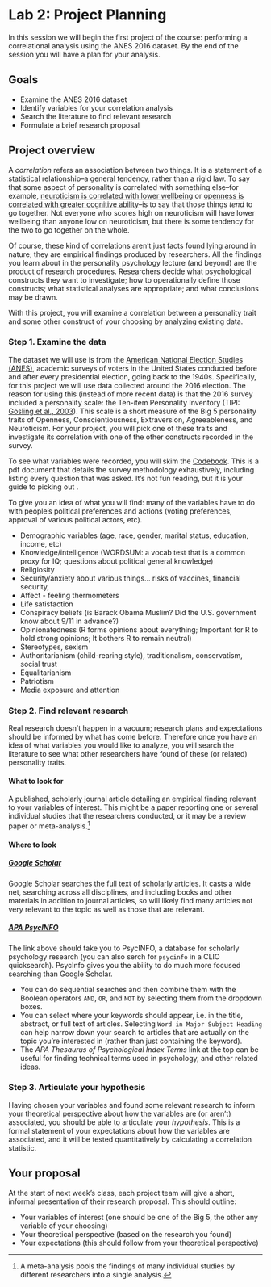 # Lab 2: Project Planning {.unnumbered}

In this session we will begin the first project of the course: performing a correlational analysis using the ANES 2016 dataset. By the end of the session you will have a plan for your analysis.



## Goals


- Examine the ANES 2016 dataset
- Identify variables for your correlation analysis
- Search the literature to find relevant research
- Formulate a brief research proposal


## Project overview

A *correlation*  refers an association between two things. It is a statement of a statistical relationship--a general tendency, rather than a rigid law. To say that some aspect of personality is correlated with something else--for example, [neuroticism is correlated with lower wellbeing](https://psycnet.apa.org/fulltext/2020-03328-001.html) or [openness is correlated with greater cognitive ability](https://www.pnas.org/doi/10.1073/pnas.2212794120)--is to say that those things *tend* to go together. Not everyone who scores high on neuroticism will have lower wellbeing than anyone low on neuroticism, but there is some tendency for the two to go together on the whole.

Of course, these kind of correlations aren't just facts found lying around in nature; they are empirical findings produced by researchers. All the findings you learn about in the personality psychology lecture (and beyond) are the product of research procedures. Researchers decide what psychological constructs they want to investigate; how to operationally define those constructs; what statistical analyses are appropriate; and what conclusions may be drawn.

With this project, you will examine a correlation between a personality trait and some other construct of your choosing by analyzing existing data.


### Step 1. Examine the data

The dataset we will use is from the [American National Election Studies (ANES)](https://electionstudies.org/), academic surveys of voters in the United States conducted before and after every presidential election, going back to the 1940s. Specifically, for this project we will use data collected around the 2016 election. The reason for using this (instead of more recent data) is that the 2016 survey included a personality scale: the Ten-item Personality Inventory (TIPI: [Gosling et al., 2003](https://gosling.psy.utexas.edu/wp-content/uploads/2014/09/JRP-03-tipi.pdf)). This scale is a short measure of the Big 5 personality traits of Openness, Conscientiousness, Extraversion, Agreeableness, and Neuroticism. For your project, you will pick one of these traits and investigate its correlation with one of the other constructs recorded in the survey.

To see what variables were recorded, you will skim the [Codebook](https://electionstudies.org/wp-content/uploads/2018/12/anes_timeseries_2016_userguidecodebook.pdf). This is a pdf document that details the survey methodology exhaustively, including listing every question that was asked. It's not fun reading, but it is your guide to picking out .

To give you an idea of what you will find: many of the variables have to do with people's political preferences and actions (voting preferences, approval of various political actors, etc).

- Demographic variables (age, race, gender, marital status, education, income, etc)
- Knowledge/intelligence (WORDSUM: a vocab test that is a common proxy for IQ; questions about political general knowledge)
- Religiosity 
- Security/anxiety about various things... risks of vaccines, financial security,
- Affect - feeling thermometers
- Life satisfaction
- Conspiracy beliefs (is Barack Obama Muslim? Did the U.S. government know about 9/11 in advance?)
- Opinionatedness (R forms opinions about everything; Important for R to hold strong opinions; It bothers R to remain neutral)
- Stereotypes, sexism
- Authoritarianism (child-rearing style), traditionalism, conservatism, social trust
- Equalitarianism
- Patriotism
- Media exposure and attention



### Step 2. Find relevant research

Real research doesn't happen in a vacuum; research plans and expectations should be informed by what has come before. Therefore once you have an idea of what variables you would like to analyze, you will search the literature to see what other researchers have found of these (or related) personality traits.

#### What to look for

A published, scholarly journal article detailing an empirical finding relevant to your variables of interest. This might be a paper reporting one or several individual studies that the researchers conducted, or it may be a review paper or meta-analysis.^[A meta-analysis pools the findings of many individual studies by different researchers into a single analysis.]


#### Where to look

##### [Google Scholar](https://scholar.google.com)

Google Scholar searches the full text of scholarly articles. It casts a wide net, searching across all disciplines, and including books and other materials in addition to journal articles, so will likely find many articles not very relevant to the topic as well as those that are relevant.


##### [APA PsycINFO](http://www.columbia.edu/cgi-bin/cul/resolve?ALD2284)

The link above should take you to PsycINFO, a database for scholarly psychology research (you can also serch for `psycinfo` in a CLIO quicksearch). PsycInfo gives you the ability to do much more focused searching than Google Scholar.

- You can do sequential searches and then combine them with the Boolean operators `AND`, `OR`, and `NOT` by selecting them from the dropdown boxes. 
- You can select where your keywords should appear, i.e. in the title, abstract, or full text of articles. Selecting `Word in Major Subject Heading` can help narrow down your search to articles that are actually on the topic you’re interested in (rather than just containing the keyword). 
- The *APA Thesaurus of Psychological Index Terms* link at the top can be useful for finding technical terms used in psychology, and other related ideas.





### Step 3. Articulate your hypothesis

Having chosen your variables and found some relevant research to inform your theoretical perspective about how the variables are (or aren't) associated, you should be able to articulate your *hypothesis*. This is a formal statement of your expectations about how the variables are associated, and it will be tested quantitatively by calculating a correlation statistic.




## Your proposal

At the start of next week's class, each project team will give a short, informal presentation of their research proposal. This should outline:

- Your variables of interest (one should be one of the Big 5, the other any variable of your choosing)
- Your theoretical perspective (based on the research you found)
- Your expectations (this should follow from your theoretical perspective)

